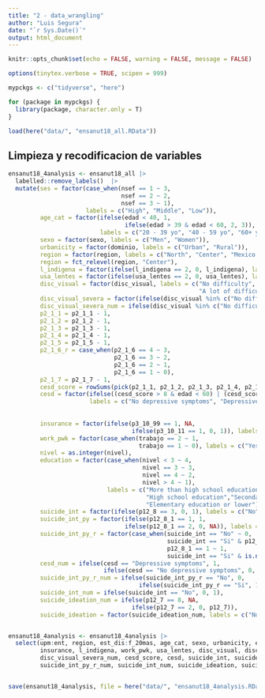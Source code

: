 ```yaml
---
title: "2 - data_wrangling"
author: "Luis Segura"
date: "`r Sys.Date()`"
output: html_document
---
```


```r
knitr::opts_chunk$set(echo = FALSE, warning = FALSE, message = FALSE)

options(tinytex.verbose = TRUE, scipen = 999)

mypckgs <- c("tidyverse", "here")

for (package in mypckgs) {
  library(package, character.only = T)
}

load(here("data/", "ensanut18_all.RData"))
```

## Limpieza y recodificacion de variables

```r
ensanut18_4analysis <- ensanut18_all |>
  labelled::remove_labels()  |>
  mutate(ses = factor(case_when(nsef == 1 ~ 3, 
                                nsef == 2 ~ 2, 
                                nsef == 3 ~ 1), 
                      labels = c("High", "Middle", "Low")), 
         age_cat = factor(ifelse(edad < 40, 1, 
                                 ifelse(edad > 39 & edad < 60, 2, 3)), 
                          labels = c("20 - 39 yo", "40 - 59 yo", "60+ yo")), 
         sexo = factor(sexo, labels = c("Men", "Women")), 
         urbanicity = factor(dominio, labels = c("Urban", "Rural")),  
         region = factor(region, labels = c("North", "Center", "Mexico City", "South")),
         region = fct_relevel(region, "Center"),
         l_indigena = factor(ifelse(l_indigena == 2, 0, l_indigena), labels = c("No", "Yes")), 
         usa_lentes = factor(ifelse(usa_lentes == 2, 0, usa_lentes), labels = c("No", "Yes")),
         disc_visual = factor(disc_visual, labels = c("No difficulty", "Some difficulty", 
                                                      "A lot of difficulty", "Cannot see at all")),
         disc_visual_severa = factor(ifelse(disc_visual %in% c("No difficulty", "Some difficulty"), 0, 1), labels = c("No", "Yes")),
         disc_visual_severa_num = ifelse(disc_visual %in% c("No difficulty", "Some difficulty"), 0, 1),
         p2_1_1 = p2_1_1 - 1, 
         p2_1_2 = p2_1_2 - 1, 
         p2_1_3 = p2_1_3 - 1, 
         p2_1_4 = p2_1_4 - 1, 
         p2_1_5 = p2_1_5 - 1, 
         p2_1_6_r = case_when(p2_1_6 == 4 ~ 3, 
                              p2_1_6 == 3 ~ 2, 
                              p2_1_6 == 2 ~ 1, 
                              p2_1_6 == 1 ~ 0), 
         p2_1_7 = p2_1_7 - 1, 
         cesd_score = rowSums(pick(p2_1_1, p2_1_2, p2_1_3, p2_1_4, p2_1_5, p2_1_6_r, p2_1_7)), 
         cesd = factor(ifelse((cesd_score > 8 & edad < 60) | (cesd_score > 4 & edad > 59), 1, 0), 
                       labels = c("No depressive symptoms", "Depressive symptoms")),
          
          
         insurance = factor(ifelse(p3_10_99 == 1, NA, 
                                   ifelse(p3_10_11 == 1, 0, 1)), labels = c("No insurance", "Insurance")), 
         work_pwk = factor(case_when(trabajo == 2 ~ 1, 
                                     trabajo == 1 ~ 0), labels = c("Yes", "No")),
         nivel = as.integer(nivel),
         education = factor(case_when(nivel < 3 ~ 4, 
                                      nivel == 3 ~ 3, 
                                      nivel == 4 ~ 2, 
                                      nivel > 4 ~ 1), 
                            labels = c("More than high school education", 
                                       "High school education","Secondary school", 
                                       "Elementary education or lower")), 
         suicide_int = factor(ifelse(p12_8 == 3, 0, 1), labels = c("No", "Si")), 
         suicide_int_py = factor(ifelse(p12_8_1 == 1, 1, 
                                 ifelse(p12_8_1 == 2, 0, NA)), labels = c("No", "Si")), 
         suicide_int_py_r = factor(case_when(suicide_int == "No" ~ 0, 
                                             suicide_int == "Si" & p12_8_1 == 2 ~ 0, 
                                             p12_8_1 == 1 ~ 1, 
                                             suicide_int == "Si" & is.na(p12_8_1) ~ NA), labels = c("No", "Si")), 
         cesd_num = ifelse(cesd == "Depressive symptoms", 1, 
                           ifelse(cesd == "No depressive symptoms", 0, NA)), 
         suicide_int_py_r_num = ifelse(suicide_int_py_r == "No", 0, 
                                     ifelse(suicide_int_py_r == "Si", 1, NA)), 
         suicide_int_num = ifelse(suicide_int == "No", 0, 1), 
         suicide_ideation_num = ifelse(p12_7 == 8, NA, 
                                   ifelse(p12_7 == 2, 0, p12_7)), 
         suicide_ideation = factor(suicide_ideation_num, labels = c("No", "Si")))


ensanut18_4analysis <- ensanut18_4analysis |>
  select(upm:ent, region, est_dis:f_20mas, age_cat, sexo, urbanicity, education, ses,
         insurance, l_indigena, work_pwk, usa_lentes, disc_visual, disc_visual_severa, 
         disc_visual_severa_num, cesd_score, cesd, suicide_int, suicide_int_py, suicide_int_py_r, 
         suicide_int_py_r_num, suicide_int_num, suicide_ideation, suicide_ideation_num)


save(ensanut18_4analysis, file = here("data/", "ensanut18_4analysis.RData"))
 
```